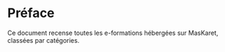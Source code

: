 # Préface {.unnumbered}

Ce document recense toutes les e-formations hébergées sur MasKaret, classées par catégories.
